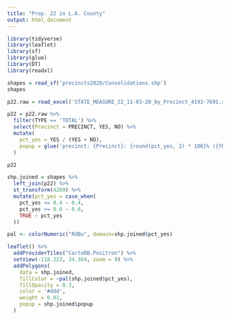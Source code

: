 ```yaml
---
title: "Prop. 22 in L.A. County"
output: html_document
---
```


```r
library(tidyverse)
library(leaflet)
library(sf)
library(glue)
library(DT)
library(readxl)
```

```r
shapes = read_sf('precincts2020/Consolidations.shp')
shapes
```

```r
p22.raw = read_excel('STATE_MEASURE_22_11-03-20_by_Precinct_4193-7691.xls', skip = 2)

p22 = p22.raw %>% 
  filter(TYPE == 'TOTAL') %>% 
  select(Precinct = PRECINCT, YES, NO) %>% 
  mutate(
    pct_yes = YES / (YES + NO),
    popup = glue('precinct: {Precinct}: {round(pct_yes, 2) * 100}% ({YES} yes {NO} no)')
  )

p22

shp.joined = shapes %>% 
  left_join(p22) %>% 
  st_transform(4269) %>% 
  mutate(pct_yes = case_when(
    pct_yes <= 0.4 ~ 0.4,
    pct_yes >= 0.6 ~ 0.6,
    TRUE ~ pct_yes
  ))
```


```r
pal <- colorNumeric("RdBu", domain=shp.joined$pct_yes)

leaflet() %>%
  addProviderTiles("CartoDB.Positron") %>%
  setView(-118.223, 34.364, zoom = 9) %>% 
  addPolygons(
    data = shp.joined,
    fillColor = ~pal(shp.joined$pct_yes),
    fillOpacity = 0.3,
    color = '#ddd',
    weight = 0.01,
    popup = shp.joined$popup
  )

```
